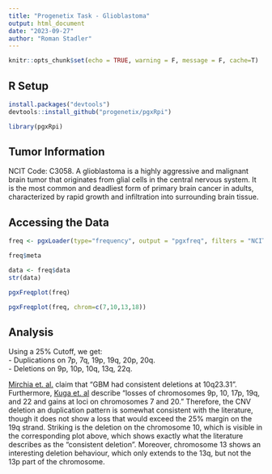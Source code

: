 ```yaml
---
title: "Progenetix Task - Glioblastoma"
output: html_document
date: "2023-09-27"
author: "Roman Stadler"
---
```


```r
knitr::opts_chunk$set(echo = TRUE, warning = F, message = F, cache=T)
```

## R Setup

```r
install.packages("devtools")
devtools::install_github("progenetix/pgxRpi")
```

```r
library(pgxRpi)
```

## Tumor Information

NCIT Code: C3058. 
A glioblastoma is a highly aggressive and malignant brain tumor that originates from glial cells in the central nervous system. 
It is the most common and deadliest form of primary brain cancer in adults, characterized by rapid growth and infiltration into surrounding brain tissue.

## Accessing the Data

```r
freq <- pgxLoader(type="frequency", output = "pgxfreq", filters = "NCIT:C3058")
```

```r
freq$meta

data <- freq$data
str(data)
```

```r
pgxFreqplot(freq)
```


```r
pgxFreqplot(freq, chrom=c(7,10,13,18))
``` 

## Analysis

Using a 25% Cutoff, we get:   
- Duplications on 7p, 7q, 19p, 19q, 20p, 20q.  
- Deletions on 9p, 10p, 10q, 13q, 22q.  


[Mirchia et. al.](https://d-nb.info/1202299784/34) claim that "GBM had consistent deletions at 10q23.31".
Furthermore, [Kuga et. al ](https://www.ncbi.nlm.nih.gov/pmc/articles/PMC2719013/) describe "losses of chromosomes 9p, 10, 17p, 19q, and 22 and gains at loci on chromosomes 7 and 20."
Therefore, the CNV deletion an duplication pattern is somewhat consistent with the literature, though it does not show a loss that would exceed the 25% margin on the 19q strand.
Striking is the deletion on the chromosome 10, which is visible in the corresponding plot above, which shows exactly what the literature describes as the "consistent deletion".
Moreover, chromosome 13 shows an interesting deletion behaviour, which only extends to the 13q, but not the 13p part of the chromosome.
